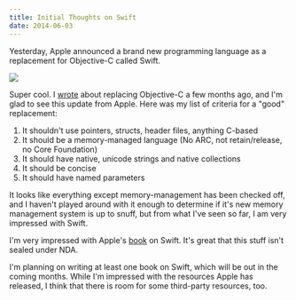 ```yaml
---
title: Initial Thoughts on Swift
date: 2014-06-03
---
```



Yesterday, Apple announced a brand new programming language as a replacement for Objective-C called Swift.

 ![](./256261AB37274AD2862C86F6D0F196E4.png)

Super cool. I [wrote](/blog/we-need-to-replace-objective-c) about replacing Objective-C a few months ago, and I'm glad to see this update from Apple. Here was my list of criteria for a "good" replacement:

1. It shouldn't use pointers, structs, header files, anything C-based
2. It should be a memory-managed language (No ARC, not retain/release, no Core Foundation)
3. It should have native, unicode strings and native collections
4. It should be concise
5. It should have named parameters

It looks like everything except memory-management has been checked off, and I haven't played around with it enough to determine if it's new memory management system is up to snuff, but from what I've seen so far, I am very impressed with Swift.

I'm very impressed with Apple's [book](https://itunes.apple.com/us/book/swift-programming-language/id881256329?mt=11) on Swift. It's great that this stuff isn't sealed under NDA.

I'm planning on writing at least one book on Swift, which will be out in the coming months. While I'm impressed with the resources Apple has released, I think that there is room for some third-party resources, too.


  